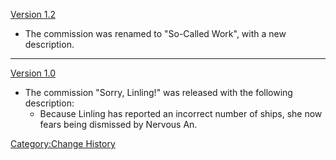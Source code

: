 [[Version 1.2]]
* The commission was renamed to "So-Called Work", with a new description.
----
[[Version 1.0]]
* The commission "Sorry, Linling!" was released with the following description:
** Because Linling has reported an incorrect number of ships, she now fears being dismissed by Nervous An.
<noinclude>[[Category:Change History]]</noinclude>